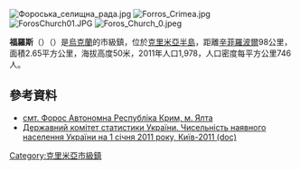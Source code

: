 {{No footnotes|time=2015-09-16T14:56:45+00:00}}
[[Image:Фороська_селищна_рада.jpg|right]]
[[Image:Forros_Crimea.jpg|thumb]]
[[Image:ForosChurch01.JPG|thumb]]
[[Image:Foros_Church_0.jpeg|thumb]]

'''福羅斯'''（{{lang-ru|'''Форос'''}}）（{{lang-uk|'''Форос'''}}）是[[烏克蘭|烏克蘭]]的市級鎮，位於[[克里米亞半島|克里米亞半島]]，距離[[辛菲羅波爾|辛菲羅波爾]]98公里，面積2.65平方公里，海拔高度50米，2011年人口1,978，人口密度每平方公里746人。

==參考資料==
*[http://gska2.rada.gov.ua/pls/z7502/A005?rdat1=21.02.2009&rf7571=1320 смт. Форос Автономна Республіка Крим, м. Ялта]{{dead link|date=2018年4月 |bot=InternetArchiveBot |fix-attempted=yes }}
*[https://web.archive.org/web/20121010205321/http://stat6.stat.lviv.ua/PXWEB2007/ukr/publ/2011/chnas.zip Державний комітет статистики України. Чисельність наявного населення України на 1 січня 2011 року, Київ-2011 (doc)]

{{coord|44|23|28|N|33|46|59|E|scale:30000|display=title}}

{{DEFAULTSORT:Форос}}
[[Category:克里米亞市級鎮|Category:克里米亞市級鎮]]


{{Crimea-geo-stub}}